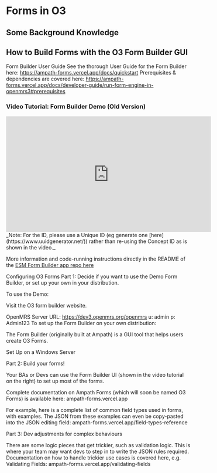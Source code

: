 # Forms in O3

## Some Background Knowledge

## How to Build Forms with the O3 Form Builder GUI
Form Builder User Guide
See the thorough User Guide for the Form Builder here: https://ampath-forms.vercel.app/docs/quickstart
Prerequisites & dependencies are covered here: https://ampath-forms.vercel.app/docs/developer-guide/run-form-engine-in-openmrs3#prerequisites

### Video Tutorial: Form Builder Demo (Old Version)
<iframe width="560" height="315" src="https://www.youtube.com/embed/PS15rtHut9A" title="YouTube video player" frameborder="0" allow="accelerometer; autoplay; clipboard-write; encrypted-media; gyroscope; picture-in-picture; web-share" allowfullscreen></iframe>
_Note: For the ID, please use a Unique ID (eg generate one [here](https://www.uuidgenerator.net/)) rather than re-using the Concept ID as is shown in the video._

More information and code-running instructions directly in the README of the [ESM Form Builder app repo here](https://github.com/openmrs/openmrs-esm-form-builder#openmrs-esm-form-builder-app)

Configuring O3 Forms
Part 1: Decide if you want to use the Demo Form Builder, or set up your own in your distribution. 

To use the Demo:

Visit the O3 form builder website.

OpenMRS Server URL: https://dev3.openmrs.org/openmrs
u: admin
p: Admin123
To set up the Form Builder on your own distribution: 

The Form Builder (originally built at Ampath) is a GUI tool that helps users create O3 Forms. 

 Set Up on a Windows Server




Part 2: Build your forms! 

Your BAs or Devs can use the Form Builder UI (shown in the video tutorial on the right) to set up most of the forms. 

Complete documentation on Ampath Forms (which will soon be named O3 Forms) is available here: ampath-forms.vercel.app

For example, here is a complete list of common field types used in forms, with examples. The JSON from these examples can even be copy-pasted into the JSON editing field: ampath-forms.vercel.app/field-types-reference 

Part 3: Dev adjustments for complex behaviours

There are some logic pieces that get trickier, such as validation logic. This is where your team may want devs to step in to write the JSON rules required. Documentation on how to handle trickier use cases is covered here, e.g. Validating Fields: ampath-forms.vercel.app/validating-fields





